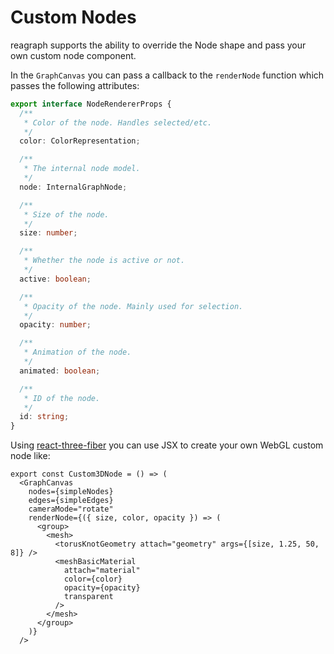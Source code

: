 # Custom Nodes
reagraph supports the ability to override the Node shape and
pass your own custom node component.

In the `GraphCanvas` you can pass a callback to the `renderNode` function
which passes the following attributes:

```ts
export interface NodeRendererProps {
  /**
   * Color of the node. Handles selected/etc.
   */
  color: ColorRepresentation;

  /**
   * The internal node model.
   */
  node: InternalGraphNode;

  /**
   * Size of the node.
   */
  size: number;

  /**
   * Whether the node is active or not.
   */
  active: boolean;

  /**
   * Opacity of the node. Mainly used for selection.
   */
  opacity: number;

  /**
   * Animation of the node.
   */
  animated: boolean;

  /**
   * ID of the node.
   */
  id: string;
}
```

Using [react-three-fiber](https://github.com/pmndrs/react-three-fiber) you can
use JSX to create your own WebGL custom node like:

```tsx
export const Custom3DNode = () => (
  <GraphCanvas
    nodes={simpleNodes}
    edges={simpleEdges}
    cameraMode="rotate"
    renderNode={({ size, color, opacity }) => (
      <group>
        <mesh>
          <torusKnotGeometry attach="geometry" args={[size, 1.25, 50, 8]} />
          <meshBasicMaterial
            attach="material"
            color={color}
            opacity={opacity}
            transparent
          />
        </mesh>
      </group>
    )}
  />
```
